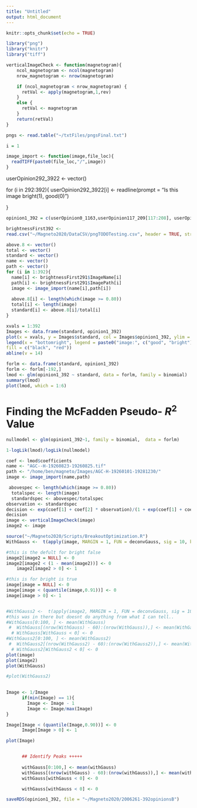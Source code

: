 ```yaml
---
title: "Untitled"
output: html_document
---
```


```r
knitr::opts_chunk$set(echo = TRUE)
```
```r
library("png")
library("knitr")
library("tiff")

```
```r
verticalImageCheck <- function(magnetogram){
    ncol_magnetogram <- ncol(magnetogram)
    nrow_magnetogram <- nrow(magnetogram)

    if (ncol_magnetogram < nrow_magnetogram) {
      retVal <- apply(magnetogram,1,rev)
    }
    else {
      retVal <- magnetogram
    }
    return(retVal)
}
```



```r

pngs <- read.table("~/txtFiles/pngsFinal.txt")
```
```r
i = 1

```

```r
image_import <- function(image,file_loc){
  readTIFF(paste0(file_loc,"/",image))
}

```


userOpinion292_3922 <- vector()

for (i in 292:392){
userOpinion292_3922[i] <- readline(prompt = "Is this image bright(1), good(0)")
  
}


```r
opinion1_392 = c(userOpinion0_1163,userOpinion117_209[117:208], userOpinion209_291,userOpinion292_392[292:392])
```


```r
brightnessFirst392 <- 
read.csv("~/Magneto2020/DataCSV/pngTODOTesting.csv", header = TRUE, stringsAsFactors = FALSE)

above.8 <- vector()
total <- vector()
standard <- vector()
name <- vector()
path <- vector()
for (i in 1:392){
  name[i] <- brightnessFirst291$ImageName[i]
  path[i] <- brightnessFirst291$ImagePath[i]
  image <- image_import(name[i],path[i])
  
  above.8[i] <- length(which(image >= 0.80))
  total[i] <- length(image)
  standard[i] <- above.8[i]/total[i]
}
```

```r
xvals = 1:392
Images <- data.frame(standard, opinion1_392)
plot(x = xvals, y = Images$standard, col = Images$opinion1_392, ylim = c(0, 0.2))
legend(x = "bottomright", legend = paste0("image:", c("good", "bright")),
fill = c("black", "red"))
abline(v = 14)
```

```r
forlm <- data.frame(standard, opinion1_392)
forlm <- forlm[-192,]
lmod <- glm(opinion1_392 ~ standard, data = forlm, family = binomial)
summary(lmod)
plot(lmod, which = 1:6)
```
# Finding the McFadden Pseudo- $R^2$ Value

```r
nullmodel <- glm(opinion1_392~1, family = binomial,  data = forlm)

1-logLik(lmod)/logLik(nullmodel)
```

```r
coef <- lmod$coefficients
name <- "AGC--H-19260823-19260825.tif"
path <- "/home/ben/magneto/Images/AGC-H-19260101-19281230/"
image <- image_import(name,path)

 abovespec <- length(which(image >= 0.80))
  totalspec <- length(image)
  standardspec <- abovespec/totalspec
observation <- standardspec
decision <- exp(coef[1] + coef[2] * observation)/(1 + exp(coef[1] + coef[2] * observation))
decision
image <- verticalImageCheck(image)
image2 <- image

source("~/Magneto2020/Scripts/BreakoutOptimization.R")
WithGauss <-  t(apply(image, MARGIN = 1, FUN = deconvGauss, sig = 10, kern.trunc = 0.05, nw = 3 ))

#this is the defult for bright false
image2[image2 = NULL] <- 0
image2[image2 < (1 - mean(image2))] <- 0
    image2[image2 > 0] <- 1

#this is for bright is true  
image[image = NULL] <- 0
image[image < (quantile(image,0.91))] <- 0
image[image > 0] <- 1


#WithGauss2 <-  t(apply(image2, MARGIN = 1, FUN = deconvGauss, sig = 10, kern.trunc = 0.05, nw = 3 ))
#this was in there but doesnt do anything from what I can tell..
#WithGauss[0:100, ] <- mean(WithGauss)
 #  WithGauss[(nrow(WithGauss) - 60):(nrow(WithGauss)),] <- mean(WithGauss)
  # WithGauss[WithGauss < 0] <- 0
#WithGauss2[0:100, ] <- mean(WithGauss2)
 #  WithGauss2[(nrow(WithGauss2) - 60):(nrow(WithGauss2)),] <- mean(WithGauss2)
  # WithGauss2[WithGauss2 < 0] <- 0
plot(image)
plot(image2)
plot(WithGauss)

#plot(WithGauss2)
  
```



```r
Image <- 1/Image
      if(min(Image) == 1){
        Image <- Image - 1
        Image <- Image/max(Image)
}

Image[Image < (quantile(Image,0.90))] <- 0
      Image[Image > 0] <- 1

plot(Image)


      ## Identify Peaks +++++
      
      withGauss[0:100,] <- mean(withGauss)
      withGauss[(nrow(withGauss) - 60):(nrow(withGauss)),] <- mean(withGauss)
      withGauss[withGauss < 0] <- 0

      withGauss[withGauss < 0] <- 0
```

```r
saveRDS(opinion1_392, file = "~/Magneto2020/2006261-392opinionsB")
```
